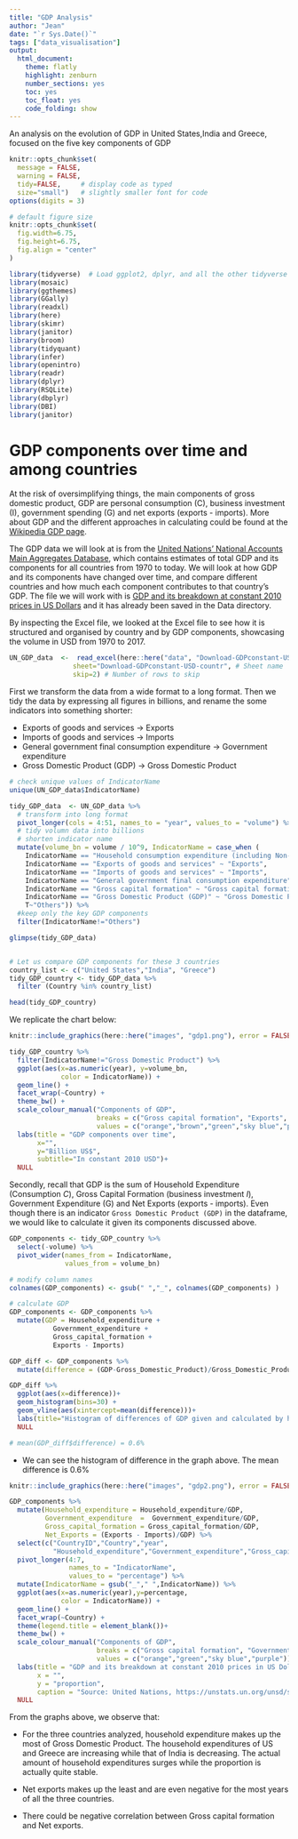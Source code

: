 ```yaml
---
title: "GDP Analysis"
author: "Jean"
date: "`r Sys.Date()`"
tags: ["data_visualisation"]
output:
  html_document:
    theme: flatly
    highlight: zenburn
    number_sections: yes
    toc: yes
    toc_float: yes
    code_folding: show
---
```


An analysis on the evolution of GDP in United States,India and Greece, focused on the five key components of GDP 

<!--more--> 


```r
knitr::opts_chunk$set(
  message = FALSE, 
  warning = FALSE, 
  tidy=FALSE,     # display code as typed
  size="small")   # slightly smaller font for code
options(digits = 3)

# default figure size
knitr::opts_chunk$set(
  fig.width=6.75, 
  fig.height=6.75,
  fig.align = "center"
)
```

```r
library(tidyverse)  # Load ggplot2, dplyr, and all the other tidyverse packages
library(mosaic)
library(ggthemes)
library(GGally)
library(readxl)
library(here)
library(skimr)
library(janitor)
library(broom)
library(tidyquant)
library(infer)
library(openintro)
library(readr)
library(dplyr)
library(RSQLite)
library(dbplyr)
library(DBI)
library(janitor)

```

# GDP components over time and among countries

At the risk of oversimplifying things, the main components of gross domestic product, GDP are personal consumption (C), business investment (I), government spending (G) and net exports (exports - imports). More about GDP and the different approaches in calculating could be found at the [Wikipedia GDP page](https://en.wikipedia.org/wiki/Gross_domestic_product).

The GDP data we will look at is from the [United Nations' National Accounts Main Aggregates Database](https://unstats.un.org/unsd/snaama/Downloads), which contains estimates of total GDP and its components for all countries from 1970 to today. We will look at how GDP and its components have changed over time, and compare different countries and how much each component contributes to that country's GDP. The file we will work with is [GDP and its breakdown at constant 2010 prices in US Dollars](http://unstats.un.org/unsd/amaapi/api/file/6) and it has already been saved in the Data directory. 

By inspecting the Excel file, we looked at the Excel file to see how it is structured and organised by country and by GDP components, showcasing the volume in USD from 1970 to 2017.

```r

UN_GDP_data  <-  read_excel(here::here("data", "Download-GDPconstant-USD-countries.xls"), # Excel filename
                sheet="Download-GDPconstant-USD-countr", # Sheet name
                skip=2) # Number of rows to skip

```

First we transform the data from a wide format to a long format. Then we tidy the data by expressing all figures in billions, and rename the some indicators into something shorter:

* Exports of goods and services -> Exports
* Imports of goods and services -> Imports
* General government final consumption expenditure -> Government expenditure
* Gross Domestic Product (GDP) -> Gross Domestic Product


```r
# check unique values of IndicatorName
unique(UN_GDP_data$IndicatorName)

tidy_GDP_data  <- UN_GDP_data %>% 
  # transform into long format
  pivot_longer(cols = 4:51, names_to = "year", values_to = "volume") %>% 
  # tidy volumn data into billions
  # shorten indicator name
  mutate(volume_bn = volume / 10^9, IndicatorName = case_when (
    IndicatorName == "Household consumption expenditure (including Non-profit institutions serving households)" ~ "Household expenditure",
    IndicatorName == "Exports of goods and services" ~ "Exports",
    IndicatorName == "Imports of goods and services" ~ "Imports",
    IndicatorName == "General government final consumption expenditure" ~ "Government expenditure",
    IndicatorName == "Gross capital formation" ~ "Gross capital formation",
    IndicatorName == "Gross Domestic Product (GDP)" ~ "Gross Domestic Product",
    T~"Others")) %>% 
  #keep only the key GDP components
  filter(IndicatorName!="Others")

glimpse(tidy_GDP_data)


# Let us compare GDP components for these 3 countries
country_list <- c("United States","India", "Greece")
tidy_GDP_country <- tidy_GDP_data %>% 
  filter (Country %in% country_list)

head(tidy_GDP_country)

```

We replicate the chart below:

```r
knitr::include_graphics(here::here("images", "gdp1.png"), error = FALSE)
```

```r
tidy_GDP_country %>% 
  filter(IndicatorName!="Gross Domestic Product") %>% 
  ggplot(aes(x=as.numeric(year), y=volume_bn, 
             color = IndicatorName)) +
  geom_line() +
  facet_wrap(~Country) +
  theme_bw() +
  scale_colour_manual("Components of GDP",
                      breaks = c("Gross capital formation", "Exports", "Government expenditure", "Household expenditure", "Imports"),
                      values = c("orange","brown","green","sky blue","purple")) +
  labs(title = "GDP components over time", 
       x="",
       y="Billion US$", 
       subtitle="In constant 2010 USD")+
  NULL

```

Secondly, recall that GDP is the sum of Household Expenditure (Consumption *C*), Gross Capital Formation (business investment *I*), Government Expenditure (G) and Net Exports (exports - imports). Even though there is an indicator `Gross Domestic Product (GDP)` in the dataframe, we would like to calculate it given its components discussed above.

```r
GDP_components <- tidy_GDP_country %>% 
  select(-volume) %>% 
  pivot_wider(names_from = IndicatorName,
              values_from = volume_bn)

# modify column names
colnames(GDP_components) <- gsub(" ","_", colnames(GDP_components) )

# calculate GDP
GDP_components <- GDP_components %>% 
  mutate(GDP = Household_expenditure + 
           Government_expenditure + 
           Gross_capital_formation +
           Exports - Imports)

GDP_diff <- GDP_components %>% 
  mutate(difference = (GDP-Gross_Domestic_Product)/Gross_Domestic_Product)

GDP_diff %>% 
  ggplot(aes(x=difference))+
  geom_histogram(bins=30) +
  geom_vline(aes(xintercept=mean(difference)))+
  labs(title="Histogram of differences of GDP given and calculated by hand")+
  NULL

# mean(GDP_diff$difference) = 0.6%

```

- We can see the histogram of difference in the graph above. The mean difference is 0.6%

```r
knitr::include_graphics(here::here("images", "gdp2.png"), error = FALSE)
```

```r
GDP_components %>% 
  mutate(Household_expenditure = Household_expenditure/GDP,
         Government_expenditure  =  Government_expenditure/GDP,
         Gross_capital_formation = Gross_capital_formation/GDP,
         Net_Exports = (Exports - Imports)/GDP) %>% 
  select(c("CountryID","Country","year",
           "Household_expenditure","Government_expenditure","Gross_capital_formation","Net_Exports")) %>% 
  pivot_longer(4:7,
               names_to = "IndicatorName",
               values_to = "percentage") %>% 
  mutate(IndicatorName = gsub("_"," ",IndicatorName)) %>% 
  ggplot(aes(x=as.numeric(year),y=percentage, 
             color = IndicatorName)) +
  geom_line() +
  facet_wrap(~Country) +
  theme(legend.title = element_blank())+
  theme_bw() +
  scale_colour_manual("Components of GDP",
                      breaks = c("Gross capital formation", "Government expenditure", "Household expenditure", "Net Exports"),
                      values = c("orange","green","sky blue","purple")) +
  labs(title = "GDP and its breakdown at constant 2010 prices in US Dollars",
       x = "",
       y = "proportion",
       caption = "Source: United Nations, https://unstats.un.org/unsd/snaama/Downloads")+
  NULL
```

From the graphs above, we observe that:

- For the three countries analyzed, household expenditure makes up the most of Gross Domestic Product. The household expenditures of US and Greece are increasing while that of India is decreasing. The actual amount of household expenditures surges while the proportion is actually quite stable.

- Net exports makes up the least and are even negative for the most years of all the three countries.

- There could be negative correlation between Gross capital formation and Net exports. 

